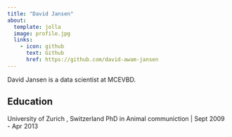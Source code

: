 ```yaml
---
title: "David Jansen"
about:
  template: jolla
  image: profile.jpg
  links:
    - icon: github
      text: Github
      href: https://github.com/david-awam-jansen
---
```



David Jansen is a data scientist at MCEVBD.

## Education

University of Zurich , Switzerland
PhD in Animal communiction \| Sept 2009 - Apr 2013
